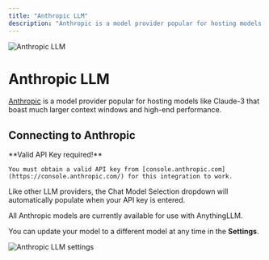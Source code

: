 ```yaml
---
title: "Anthropic LLM"
description: "Anthropic is a model provider popular for hosting models like Claude-3 that boast much larger context windows and high-end performance."
---
```



<Image
  src="/images/anythingllm-setup/llm-configuration/cloud/anthropic/header-image.png"
  height={1080}
  width={1920}
  quality={100}
  alt="Anthropic LLM"
/>

# Anthropic LLM

[Anthropic](https://Anthropic.com) is a model provider popular for hosting models like Claude-3 that boast much larger context windows and high-end performance.

## Connecting to Anthropic

<Callout type="info" emoji="️💡">
  **Valid API Key required!**

    You must obtain a valid API key from [console.anthropic.com](https://console.anthropic.com/) for this integration to work.

</Callout>

Like other LLM providers, the Chat Model Selection dropdown will automatically populate when your API key is entered.

All Anthropic models are currently available for use with AnythingLLM.

You can update your model to a different model at any time in the **Settings**.

<Image
  src="/images/anythingllm-setup/llm-configuration/cloud/anthropic/anthropic-llm.png"
  height={1080}
  width={1920}
  quality={100}
  alt="Anthropic LLM settings"
/>
